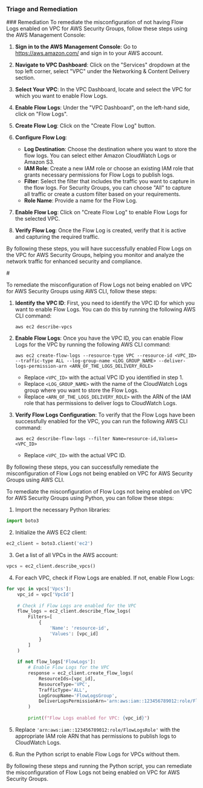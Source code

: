 
### Triage and Remediation
<Tabs>
<Tab title='Remediation'>
### Remediation

<AccordionGroup>
<Accordion title='Using Console' defaultOpen='true'>
To remediate the misconfiguration of not having Flow Logs enabled on VPC for AWS Security Groups, follow these steps using the AWS Management Console:

1. **Sign in to the AWS Management Console**: Go to https://aws.amazon.com/ and sign in to your AWS account.

2. **Navigate to VPC Dashboard**: Click on the "Services" dropdown at the top left corner, select "VPC" under the Networking & Content Delivery section.

3. **Select Your VPC**: In the VPC Dashboard, locate and select the VPC for which you want to enable Flow Logs.

4. **Enable Flow Logs**: Under the "VPC Dashboard", on the left-hand side, click on "Flow Logs".

5. **Create Flow Log**: Click on the "Create Flow Log" button.

6. **Configure Flow Log**: 
    - **Log Destination**: Choose the destination where you want to store the flow logs. You can select either Amazon CloudWatch Logs or Amazon S3.
    - **IAM Role**: Create a new IAM role or choose an existing IAM role that grants necessary permissions for Flow Logs to publish logs.
    - **Filter**: Select the filter that includes the traffic you want to capture in the flow logs. For Security Groups, you can choose "All" to capture all traffic or create a custom filter based on your requirements.
    - **Role Name**: Provide a name for the Flow Log.

7. **Enable Flow Log**: Click on "Create Flow Log" to enable Flow Logs for the selected VPC.

8. **Verify Flow Log**: Once the Flow Log is created, verify that it is active and capturing the required traffic.

By following these steps, you will have successfully enabled Flow Logs on the VPC for AWS Security Groups, helping you monitor and analyze the network traffic for enhanced security and compliance.
</Accordion>

<Accordion title='Using CLI'>
#

To remediate the misconfiguration of Flow Logs not being enabled on VPC for AWS Security Groups using AWS CLI, follow these steps:

1. **Identify the VPC ID**: First, you need to identify the VPC ID for which you want to enable Flow Logs. You can do this by running the following AWS CLI command:
   ```
   aws ec2 describe-vpcs
   ```

2. **Enable Flow Logs**: Once you have the VPC ID, you can enable Flow Logs for the VPC by running the following AWS CLI command:
   ```
   aws ec2 create-flow-logs --resource-type VPC --resource-id <VPC_ID> --traffic-type ALL --log-group-name <LOG_GROUP_NAME> --deliver-logs-permission-arn <ARN_OF_THE_LOGS_DELIVERY_ROLE>
   ```
   - Replace `<VPC_ID>` with the actual VPC ID you identified in step 1.
   - Replace `<LOG_GROUP_NAME>` with the name of the CloudWatch Logs group where you want to store the Flow Logs.
   - Replace `<ARN_OF_THE_LOGS_DELIVERY_ROLE>` with the ARN of the IAM role that has permissions to deliver logs to CloudWatch Logs.

3. **Verify Flow Logs Configuration**: To verify that the Flow Logs have been successfully enabled for the VPC, you can run the following AWS CLI command:
   ```
   aws ec2 describe-flow-logs --filter Name=resource-id,Values=<VPC_ID>
   ```
   - Replace `<VPC_ID>` with the actual VPC ID.

By following these steps, you can successfully remediate the misconfiguration of Flow Logs not being enabled on VPC for AWS Security Groups using AWS CLI.
</Accordion>

<Accordion title='Using Python'>
To remediate the misconfiguration of Flow Logs not being enabled on VPC for AWS Security Groups using Python, you can follow these steps:

1. Import the necessary Python libraries:
```python
import boto3
```

2. Initialize the AWS EC2 client:
```python
ec2_client = boto3.client('ec2')
```

3. Get a list of all VPCs in the AWS account:
```python
vpcs = ec2_client.describe_vpcs()
```

4. For each VPC, check if Flow Logs are enabled. If not, enable Flow Logs:
```python
for vpc in vpcs['Vpcs']:
    vpc_id = vpc['VpcId']
    
    # Check if Flow Logs are enabled for the VPC
    flow_logs = ec2_client.describe_flow_logs(
        Filters=[
            {
                'Name': 'resource-id',
                'Values': [vpc_id]
            }
        ]
    )
    
    if not flow_logs['FlowLogs']:
        # Enable Flow Logs for the VPC
        response = ec2_client.create_flow_logs(
            ResourceIds=[vpc_id],
            ResourceType='VPC',
            TrafficType='ALL',
            LogGroupName='FlowLogsGroup',
            DeliverLogsPermissionArn='arn:aws:iam::123456789012:role/FlowLogsRole'
        )
        
        print(f"Flow Logs enabled for VPC: {vpc_id}")
```

5. Replace `'arn:aws:iam::123456789012:role/FlowLogsRole'` with the appropriate IAM role ARN that has permissions to publish logs to CloudWatch Logs.

6. Run the Python script to enable Flow Logs for VPCs without them.

By following these steps and running the Python script, you can remediate the misconfiguration of Flow Logs not being enabled on VPC for AWS Security Groups.
</Accordion>

</AccordionGroup>
</Tab>
</Tabs>
